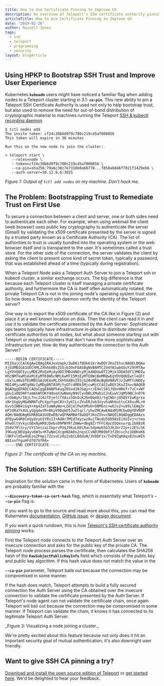 ```yaml
---
title: How to Use Certificate Pinning to Improve UX
description: An overview of Teleport's SSH certificate authority pinning capability and discussion of how HTTP public key pinning (HPKP) can be used to improve SSH CA user experience.
articleTitle: How to Use Certificate Pinning to Improve UX
date: "2019-02-26"
author: Russell Jones
tags:
  - ssh
  - teleport
  - programming
  - security
layout: blogArticle
---
```



## Using HPKP to Bootstrap SSH Trust and Improve User Experience

Kubernetes **`kubeadm`** users might have noticed a familiar flag when adding nodes to a Teleport cluster starting
in 3.1: **`ca-pin`**. This new ability to pin a Teleport SSH Certificate Authority is used not only to help
bootstrap trust, but also used to remove the need for out-of-band distribution of cryptographic material to machines running the Teleport
[SSH & kubectl recording daemon](https://goteleport.com/how-it-works/audit-logging-for-ssh-and-kubernetes/).

```
$ tctl nodes add
The invite token: cf24c30b6d9f9c780c219cd5af000856
This token will expire in 30 minutes

Run this on the new node to join the cluster:

> teleport start \
   --roles=node \
   --token=cf24c30b6d9f9c780c219cd5af000856 \
   --ca-pin=sha256:79a6c30c7e7310b0a66778...f858ab846f7021f1429eb6 \
   --auth-server=10.12.0.6:3025
```

_Figure 1: Output of `tctl add nodes` on my machine. Don't hack me._

## The Problem: Bootstrapping Trust to Remediate Trust on First Use

To secure a connection between a client and server, one or both sides need to authenticate each other. For example, when using webmail the
client (web browser) uses public key cryptography to authenticate the server (Gmail) by validating the x509 certificate presented by the
server is signed by a trusted party known as a Certificate Authority (CA). The list of authorities to trust is usually bundled into the
operating system or the web browser itself and is transparent to the user. It's sometimes called a trust store. For the other side of the
connection, the server validates the client by asking the client to present some kind of secret token, typically a password, that was
established ahead of a time (typically during registration).

When a Teleport Node asks a Teleport Auth Server to join a Teleport ssh or kubectl cluster, a similar exchange occurs. The big difference is
that because each Teleport cluster is itself managing a private certificate authority, and furthermore the CA is itself often automatically
rotated, the private Teleport CA is not in the joining node's operating system trust store. So how does a Teleport ssh daemon verify the
identity of the Teleport server?

One way is to export the x509 certificate of the CA like in Figure (2) and place it at a well known location on disk. Then the client can
read it in and use it to validate the certificate presented by the Auth Server. Sophisticated ops teams typically have infrastructure
in-place to distribute internal certificate authorities to all nodes, but what about someone starting out with Teleport or maybe customers
that don't have the more sophisticated infrastructure yet. How do they authenticate the connection to the Auth Server?

```
-----BEGIN CERTIFICATE-----
MIIDajCCAlKgAwIBAgIRAJexUapk/3wD61fQ9k61kr4wDQYJKoZIhvcNAQELBQAw
XjEUMBIGA1UEChMLZXhhbXBsZS5jb20xFDASBgNVBAMTC2V4YW1wbGUuY29tMTAw
LgYDVQQFEycyMDE2MzQxMjAyODI3MDU4NDcyMjA4NDUwOTI2Mjk3ODA5OTI3MDIw
HhcNMTkwMjAxMjEyMTE0WhcNMjkwMTI5MjEyMTE0WjBeMRQwEgYDVQQKEwtleGFt
cGxlLmNvbTEUMBIGA1UEAxMLZXhhbXBsZS5jb20xMDAuBgNVBAUTJzIwMTYzNDEy
MDI4MjcwNTg0NzIyMDg0NTA5MjYyOTc4MDk5MjcwMjCCASIwDQYJKoZIhvcNAQEB
BQADggEPADCCAQoCggEBANPb4ugZ0Sxd1NJGqy+r/E9elS81J9b+HRefr7vC+vWf
gUu1u0Q5NFYammkWtOKY48ooX3wNemyN9Ulyo0BLXMabiCJsEuwVJqM5OBCJn076
xrUbWyh/58jL7ncJ16zfEjelCfXAisSOnOcK26m0q48J/tgCNbrjQ5Q5YIwKgrso
sNr1kgUyMGdNRNTuPLXgzYqeC8V+2yKlLcZVxERJob3VyvhaNhkuttuCX0svMLrH
Gvv5IWB4iGqX+Xg4Zaf1uWAyWe+LQdjelPwXXMuO+DBMEnc+wOJsZ+u89ilEWg3r
mPJdRaTk4ULyUgq4wtR+BkyV0DqkD5JwZlqcl/yhwZMCAwEAAaMjMCEwDgYDVR0P
AQH/BAQDAgKkMA8GA1UdEwEB/wQFMAMBAf8wDQYJKoZIhvcNAQELBQADggEBAAzx
dFDywO4R8CeQydxyU1YRvII+AdAr7MId7dycwz8ujTNudU56D98zEiXUIvj+ctma
KhwOltVvkyc6DxNyHR9JDebs09PWYRlZmWw+dbg8ZrfFFC4pcOSQesurqLzb88zR
ZG4U7HlScy/VY1SeisaiIbprvPUqJ9kaLbELRacSdpmwhSG3Jk2brZIp+i2EScSK
39GuqCNEUg4yv6W3u+KTwNeCXcgmN3A0s2nqsCCsN03M60bF3fZ0ivchz1D8KoK6
l9KFvlm5w4GEzoZFmpj7ZzxuCz0y2z6CLD6UuN/3V8DF1x/TvD9ZqKAqsBJouWIh
AB1snfFguHFd787bfR4=
-----END CERTIFICATE-----
```

_Figure 2: The certificate of the CA on my machine._

## The Solution: SSH Certificate Authority Pinning

Inspiration for the solution came in the form of Kubernetes. Users of **`kubeadm`** are probably familiar with the

**`--discovery-token-ca-cert-hash`** flag, which is essentially what Teleport's **`--ca-pin`** flag is.

If you want to go to the source and read more about this, you can read the Kubernetes
[documentation](https://kubernetes.io/docs/reference/setup-tools/kubeadm/kubeadm-join/), [GitHub
issue](https://github.com/kubernetes/kubernetes/pull/49520), or [design
document](https://docs.google.com/document/d/1SP4P7LJWSA8vUXj27UvKdVEdhpo5Fp0QHNo4TXvLQbw/edit?ts=5971498a).

If you want a quick rundown, this is how [Teleport's SSH certificate authority
pinning](https://goteleport.com/docs/setup/admin/#untrusted-auth-servers/) works:

First the Teleport node connects to the Teleport Auth Server over an insecure connection and asks for the public key of the private CA. The
Teleport node process parses the certificate, then calculates the SHA256 hash of the **`RawSubjectPublicKeyInfo`**
field which consists of the public key and public key algorithm. If this hash value does not match the value in the

**`--ca-pin`** parameter, Teleport bails out because the connection may be compromised in some manner.

If the hash does match, Teleport attempts to build a fully secured connection the Auth Server using the CA obtained over the insecure
connection to validate the certificate presented by the Auth Server. If Teleport's node agent can not validate the certificate chain, once
again Teleport will bail out because the connection may be compromised in some manner. If Teleport can validate the chain, it knows it has
connected to its legitimate Teleport Auth Server.

<BlogImage src="./assets/ssh-certificate-pinning-sequence-diagram.png" />
_Figure 3: Visualizing a node joining a cluster._

We're pretty excited about this feature because not only does it hit an important security goal of mutual authentication, it's also
downright user friendly.

<EmailSubscribeViolet />

## Want to give SSH CA pinning a try?

[Download and install the open source edition of Teleport](https://goteleport.com/docs/getting-started/#quick-start-guide/) or [get started
here](https://goteleport.com/pricing/). We'd be delighted to hear your feedback.
